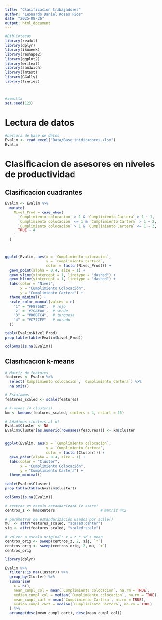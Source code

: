 ```yaml
---
title: "Clasificacion trabajadores"
author: "Leonardo Daniel Rosas Rios"
date: "2025-08-26"
output: html_document
---
```



```r
#Bibliotecas
library(readxl)
library(dplyr)
library(ISOweek)
library(reshape2)
library(ggplot2)
library(writexl)
library(sandwich)   
library(lmtest)     
library(GGally)
library(tseries)



#semilla
set.seed(123)


```




# Lectura de datos
```r
#Lectura de base de datos
Evalim <- read_excel("Data/Base_inidicadores.xlsx")
Evalim
```








# Clasificacion de asesores en niveles de productividad


## Clasificacion cuadrantes
```r

Evalim <- Evalim %>%
  mutate(
    Nivel_Prod = case_when(
      `Cumplimiento colocacion` > 1 & `Cumplimiento Cartera` > 1 ~ 1,
      `Cumplimiento colocacion` <= 1 & `Cumplimiento Cartera` > 1 ~ 2,
      `Cumplimiento colocacion` > 1 & `Cumplimiento Cartera` <= 1 ~ 3,
      TRUE ~ 4
    )
  )



ggplot(Evalim, aes(x = `Cumplimiento colocacion`,
                   y = `Cumplimiento Cartera`,
                   color = factor(Nivel_Prod))) +
  geom_point(alpha = 0.4, size = 1) +
  geom_vline(xintercept = 1, linetype = "dashed") +
  geom_hline(yintercept = 1, linetype = "dashed") +
  labs(color = "Nivel",
       x = "Cumplimiento Colocación",
       y = "Cumplimiento Cartera") +
  theme_minimal() +
  scale_color_manual(values = c(
    "1" = "#F8766D",  # rojo
    "2" = "#7CAE00",  # verde
    "3" = "#00BFC4",  # turquesa
    "4" = "#C77CFF"   # morado
  ))

```


```r
table(Evalim$Nivel_Prod)
prop.table(table(Evalim$Nivel_Prod))

```


```r
colSums(is.na(Evalim))

```






## Clasificacion k-means

```r

# Matriz de features
features <- Evalim %>%
  select(`Cumplimiento colocacion`, `Cumplimiento Cartera`) %>%
  na.omit()

# Escalamos
features_scaled <- scale(features)

# k-means (4 clusters)
km <- kmeans(features_scaled, centers = 4, nstart = 25)

# Añadimos clusters al df
Evalim$Cluster <- NA
Evalim$Cluster[as.numeric(rownames(features))] <- km$cluster


ggplot(Evalim, aes(x = `Cumplimiento colocacion`,
                   y = `Cumplimiento Cartera`,
                   color = factor(Cluster))) +
  geom_point(alpha = 0.4, size = 1) +
  labs(color = "Cluster",
       x = "Cumplimiento Colocación",
       y = "Cumplimiento Cartera") +
  theme_minimal()

```

```r
table(Evalim$Cluster)
prop.table(table(Evalim$Cluster))
```
```r
colSums(is.na(Evalim))

```








```r
# centros en escala estandarizada (z-score)
centros_z <- km$centers                     # matriz 4x2

# parámetros de estandarización usados por scale()
mu  <- attr(features_scaled, "scaled:center")
sig <- attr(features_scaled, "scaled:scale")

# volver a escala original: x = z * sd + mean
centros_orig <- sweep(centros_z, 2, sig, `*`)
centros_orig <- sweep(centros_orig, 2, mu, `+`)
centros_orig


```
```r
library(dplyr)

Evalim %>%
  filter(!is.na(Cluster)) %>%
  group_by(Cluster) %>%
  summarise(
    n = n(),
    mean_cumpl_col = mean(`Cumplimiento colocacion`, na.rm = TRUE),
    median_cumpl_col = median(`Cumplimiento colocacion`, na.rm = TRUE),
    mean_cumpl_cart = mean(`Cumplimiento Cartera`, na.rm = TRUE),
    median_cumpl_cart = median(`Cumplimiento Cartera`, na.rm = TRUE)
  ) %>%
  arrange(desc(mean_cumpl_cart), desc(mean_cumpl_col))

```





















